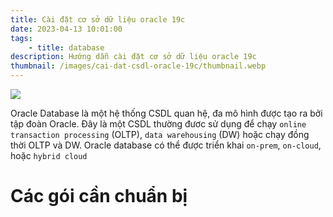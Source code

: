 ```yaml
---
title: Cài đặt cơ sở dữ liệu oracle 19c
date: 2023-04-13 10:01:00
tags:
    - title: database
description: Hướng dẫn cài đặt cơ sở dữ liệu oracle 19c
thumbnail: /images/cai-dat-csdl-oracle-19c/thumbnail.webp
---
```


![](/images/cai-dat-csdl-oracle-19c/thumbnail.webp)

Oracle Database là một hệ thống CSDL quan hệ, đa mô hình được tạo ra bởi tập đoàn Oracle. Đây là một CSDL thường đươc sử dụng
để chạy `online transaction processing` (OLTP), `data warehousing` (DW) hoặc chạy đồng thời OLTP và DW. Oracle database có thể được 
triển khai `on-prem`, `on-cloud`, hoặc `hybrid cloud`

# Các gói cần chuẩn bị